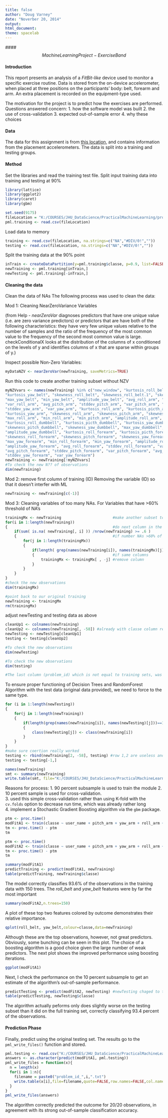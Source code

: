 ```yaml
---
title: false
author: "Doug Varney"
date: "Noverber 20, 2014"
output: 
html_document:
theme: spacelab
---
```


####$$Machine Learning Project - Exercise Band$$

#### Introduction
This report presents an analysis of a *FitBit-like* device used to monitor a specific exercise routine. Data is stored from the on-device accelerometer, when placed at three positions on the participants' body: belt, forearm and arm. An extra placement is recorded on the equipment-type used. 

The motivation for the project is to predict how the exercises are performed. Questions answered concern:
1. how the software model was built
2. the use of cross-validation
3. expected out-of-sample error
4. why these choices

#### Data
The data for this assignment is from [this location](http://groupware.les.inf.puc-rio.br/har), and contains information from the placement accelerometers. The data is split into a training and testing groups.

#### Method

Set the libraries and read the training test file. Split input training data into training and testing at 90%

```r
library(lattice)
library(ggplot2) 
library(caret)
library(gbm)
```

```r
set.seed(9175)
fileLocation = "K:/COURSES/JHU_DataScience/PracticalMachineLearning/project/data/pml-training.csv"
pml.training <- read.csv(fileLocation)
```

Load data to memory
```r
training <- read.csv(fileLocation, na.strings=c("NA","#DIV/0!",""))
testing <- read.csv(fileLocation, na.strings=c("NA","#DIV/0!",""))
```

Split the training data at the 90% point
```r
inTrain <- createDataPartition(y=pml.training$classe, p=0.9, list=FALSE)
newTraining <- pml.training[inTrain,]
newTesting <- pml.training[-inTrain,]
```

#### Cleaning the data

Clean the data of NAs
The following process was used to clean the data:

Mod 1: Cleaning NearZeroVariance Variables

(from Help -
*nearZeroVar* diagnoses predictors that have one unique value (i.e. are zero variance predictors) or predictors that are have both of the following characteristics: they have very few unique values relative to the number of samples and the ratio of the frequency of the most common value to the frequency of the second most common value is large. checkConditionalX looks at the distribution of the columns of x conditioned on the levels of y and identifies columns of x that are sparse within groups of y.)

Inspect possible Non-Zero Variables:

```r

myDataNZV <- nearZeroVar(newTraining, saveMetrics=TRUE)
```

Run this code to create another training subset without NZV

```r
myNZVvars <- names(newTraining) %in% c("new_window", "kurtosis_roll_belt", "kurtosis_picth_belt",
"kurtosis_yaw_belt", "skewness_roll_belt", "skewness_roll_belt.1", "skewness_yaw_belt",
"max_yaw_belt", "min_yaw_belt", "amplitude_yaw_belt", "avg_roll_arm", "stddev_roll_arm",
"var_roll_arm", "avg_pitch_arm", "stddev_pitch_arm", "var_pitch_arm", "avg_yaw_arm",
"stddev_yaw_arm", "var_yaw_arm", "kurtosis_roll_arm", "kurtosis_picth_arm",
"kurtosis_yaw_arm", "skewness_roll_arm", "skewness_pitch_arm", "skewness_yaw_arm",
"max_roll_arm", "min_roll_arm", "min_pitch_arm", "amplitude_roll_arm", "amplitude_pitch_arm",
"kurtosis_roll_dumbbell", "kurtosis_picth_dumbbell", "kurtosis_yaw_dumbbell", "skewness_roll_dumbbell",
"skewness_pitch_dumbbell", "skewness_yaw_dumbbell", "max_yaw_dumbbell", "min_yaw_dumbbell",
"amplitude_yaw_dumbbell", "kurtosis_roll_forearm", "kurtosis_picth_forearm", "kurtosis_yaw_forearm",
"skewness_roll_forearm", "skewness_pitch_forearm", "skewness_yaw_forearm", "max_roll_forearm",
"max_yaw_forearm", "min_roll_forearm", "min_yaw_forearm", "amplitude_roll_forearm",
"amplitude_yaw_forearm", "avg_roll_forearm", "stddev_roll_forearm", "var_roll_forearm",
"avg_pitch_forearm", "stddev_pitch_forearm", "var_pitch_forearm", "avg_yaw_forearm",
"stddev_yaw_forearm", "var_yaw_forearm")
newTraining <- newTraining[!myNZVvars]
#To check the new N?? of observations
dim(newTraining)
```

Mod 2: remove first column of training (ID)
Removing the variable (ID) so that it doesn't interfer with ML

```r
newTraining <- newTraining[c(-1)]
```

Mod 3: Cleaning variables of too many NAs.
For Variables that have >60% threshold of NA's


```r

trainingMx <- newTraining                       #make another subset to iterate over
for(i in 1:length(newTraining)) 
{                                               #do next column in the training dataset
    if(sum( is.na( newTraining[, i] )) /nrow(newTraining) >= .6 ) 
    {                                           #if number NAs >60% of total obs
    	for(j in 1:length(trainingMx)) 
        {
			if(length( grep(names(newTraining[i]), names(trainingMx)[j])) ==1)  
            {                                   #if same columns
				trainingMx <- trainingMx[ , -j] #remove column
		    }	
	    } 
	}
}
#check the new observations
dim(trainingMx)

#point back to our original training
newTraining <- trainingMx
rm(trainingMx)
```

adjust newTesting and testing data as above

```r
cleanUp1 <- colnames(newTraining)
cleanUp2 <- colnames(newTraining[, -58]) #already with classe column removed
newTesting <- newTesting[cleanUp1]
testing <- testing[cleanUp2]

#To check the new observations
dim(newTesting)

#To check the new observations
dim(testing)

#The last column (problem_id) which is not equal to training sets, was removed
```

To ensure proper functioning of Decision Trees and RandomForest Algorithm with the test data (original data provided), we need to force to the same type.

```r
for (i in 1:length(newTesting)) 
{
    for(j in 1:length(newTraining)) 
    {
		if(length(grep(names(newTraining[i]), names(newTesting)[j]))==1)  
        {
			class(newTesting[j]) <- class(newTraining[i])
		}      
	}      
}
#make sure coertion really worked
testing <- rbind(newTraining[2, -58], testing) #row 1,2 are useless and were be removed
testing <- testing[-1,]
```

```r
names(newTraining)
smt <- summary(newTraining)
write.table(smt, file="K:/COURSES/JHU_DataScience/PracticalMachineLearning/project/data/summary.txt", sep=',')
```

Reasons for process:
1. 90 percent subsample is used to train the module
2. 10 percent sample is used for cross-validation.  
3. used this simple cross-validation rather than using K-fold with the `cv.folds` option
   to decrease run time, which was already rather long  
4. implement a Stochastic Gradient Boosting algorithm via the `gbm` package.

```r
ptm <- proc.time()
modFitA1 <- train(classe ~ user_name + pitch_arm + yaw_arm + roll_arm + roll_belt + pitch_belt + yaw_belt + gyros_belt_x + gyros_belt_y + gyros_belt_z + accel_belt_x + accel_belt_y + accel_belt_z + magnet_belt_x + magnet_belt_y + magnet_belt_z + gyros_arm_x + gyros_arm_y + gyros_arm_z + accel_arm_x + accel_arm_y + accel_arm_z + magnet_arm_x + magnet_arm_y + magnet_arm_z + roll_dumbbell + pitch_dumbbell + yaw_dumbbell, method="gbm", data=newTraining, verbose=FALSE)
tm <- proc.time() - ptm
tm

ptm <- proc.time()
modFitA2 <- train(classe ~ user_name + pitch_arm + yaw_arm + roll_arm + roll_belt + pitch_belt + yaw_belt + gyros_belt_x + gyros_belt_y + gyros_belt_z + accel_belt_x + accel_belt_y + accel_belt_z + magnet_belt_x + magnet_belt_y + magnet_belt_z + gyros_arm_x + gyros_arm_y + gyros_arm_z + accel_arm_x + accel_arm_y + accel_arm_z + magnet_arm_x + magnet_arm_y + magnet_arm_z + roll_dumbbell + pitch_dumbbell + yaw_dumbbell, method="gbm", data=newTesting, verbose=FALSE)
tm <- proc.time() - ptm
tm
```
 
```r
summary(modFitA1)
predictTraining <- predict(modFitA1, newTraining)
table(predictTraining, newTraining$classe)
```
The model correctly classifies 93.6% of the observations in the training data with 150 trees.  The *roll_belt* and *yaw_belt* features were by far the most important  
```r
summary(modFitA2,n.trees=150)
```

A plot of these top two features colored by outcome demonstrates their relative importance.  
```r
qplot(roll_belt, yaw_belt,colour=classe,data=newTraining)
```


Although these are the top observations, however, not great predictors.  Obviously, some bunching can be seen in this
plot. The choice of a boosting algorithm is a good choice given the large number of weak predictors. The next plot shows the improved performance using boosting iterations.

```r
ggplot(modFitA1)
```

Next, I check the performance on the 10 percent subsample to get an estimate of the algorithm's out-of-sample performance.
```r
predictTesting <- predict(modFitA2, newTesting) #newTesting chaged to testing
table(predictTesting, newTesting$classe)
```
The algorithm actually peforms only does slightly worse on the testing subset than it did on the full training set, correctly classifying 93.4 percent of the observations.

#### Prediction Phase
Finally, predict using the original testing set. The results go to the `pml_write_files()` function and stored.  

```r
pml.testing <- read.csv("K:/COURSES/JHU_DataScience/PracticalMachineLearning/project/data/pml-testing.csv")
answers <- as.character(predict(modFitA1, pml.testing))
pml_write_files = function(x){
  n = length(x)
  for(i in 1:n){
    filename = paste0("problem_id_",i,".txt")
    write.table(x[i],file=filename,quote=FALSE,row.names=FALSE,col.names=FALSE)
  }
}
pml_write_files(answers)
```
The algorithm correctly predicted the outcome for 20/20 observations, in agreement with its strong out-of-sample classification accuracy.  